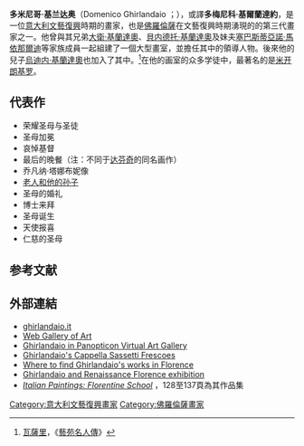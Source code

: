 {{Infobox artist
| bgcolour    = #EEDD82
| name        = Domenico Ghirlandaio
| image       = Pala degli innocenti, ghirlandaio, autoritratto, dettaglio.jpg
| imagesize   = 200 px
| caption     = 1448年畫家在其作品《三博士來朝》中的自畫像
| birth_name  = Domenico di Tommaso Curradi di Doffo Bigordi
| birth_date  = 1449
| birth_place = 意大利[[佛羅倫薩|佛羅倫薩]]
| death_date  = {{death date and age|df=y|1494|1|11|1449|1|1}}
| death_place = 意大利佛羅倫薩（葬于[[新圣母大殿|新圣母大殿]]）
| nationality = 
| field       = 畫家
| movement    = [[意大利文藝復興|意大利文藝復興]]
| works       = 
}}

'''多米尼哥·基兰达奥'''（Domenico Ghirlandaio {{IPA-it|doˈmeːniko ɡirlanˈdaːjo|lang}}；{{bd|1449年||1494年|1月11日}}），或譯'''多梅尼科·基爾蘭達約'''，是一位[[意大利文藝復興|意大利文藝復興]]時期的畫家，也是[[佛羅倫薩|佛羅倫薩]]在文藝復興時期湧現的的第三代畫家之一。他曾與其兄弟[[大衛·基蘭達奧|大衛·基蘭達奧]]、[[貝内德托·基蘭達奧|貝内德托·基蘭達奧]]及妹夫[[塞巴斯蒂亞諾·馬依那爾迪|塞巴斯蒂亞諾·馬依那爾迪]]等家族成員一起組建了一個大型畫室，並擔任其中的領導人物。後來他的兒子[[烏迪内·基蘭達奧|烏迪内·基蘭達奧]]也加入了其中。<ref name=Vasari>[[瓦薩里|瓦薩里]]，《[[藝苑名人傳|藝苑名人傳]]》</ref>在他的画室的众多学徒中，最著名的是[[米开朗基罗|米开朗基罗]]。

==代表作==

*荣耀圣母与圣徒
*圣母加冕
*哀悼基督
*最后的晚餐（注：不同于[[达芬奇|达芬奇]]的同名画作）
*乔凡纳·塔娜布妮像
*[[老人和他的孙子|老人和他的孙子]]
*圣母的婚礼
*博士来拜
*圣母诞生
*天使报喜
*仁慈的圣母

==参考文献==
{{reflist|30em}}
==外部連結==
{{Commonscat|Domenico Ghirlandaio|多米尼哥·基蘭達奧}}
*[https://web.archive.org/web/20170913041757/http://ghirlandaio.it/ ghirlandaio.it]
*[http://www.wga.hu/html/g/ghirland/domenico/index.html Web Gallery of Art] {{Wayback|url=http://www.wga.hu/html/g/ghirland/domenico/index.html |date=20210125124455 }}
*[https://web.archive.org/web/20120308100310/http://www.aiwaz.net/gallery/ghirlandaio-domenico/gc120 Ghirlandaio in Panopticon Virtual Art Gallery]
*[https://web.archive.org/web/20071004074810/http://www.paradoxplace.com/Perspectives/Italian%20Images/Montages/Firenze/SS%20Trinita.htm Ghirlandaio's Cappella Sassetti Frescoes]
*[http://maps.google.com/maps/ms?ie=UTF8&hl=en&msa=0&msid=116169465073997154563.00048bbe6e9d875861b56&z=16 Where to find Ghirlandaio's works in Florence] {{Wayback|url=http://maps.google.com/maps/ms?ie=UTF8&hl=en&msa=0&msid=116169465073997154563.00048bbe6e9d875861b56&z=16 |date=20121112033921 }}
*[https://web.archive.org/web/20100714194727/http://www.museothyssen.org/thyssen/videoplayer/40 Ghirlandaio and Renaissance Florence exhibition]
*[http://libmma.contentdm.oclc.org/cdm/ref/collection/p15324coll10/id/187505 ''Italian Paintings: Florentine School''] {{Wayback|url=http://libmma.contentdm.oclc.org/cdm/ref/collection/p15324coll10/id/187505 |date=20181007202432 }}，128至137頁為其作品集

{{西斯廷禮拜堂裝飾}}
{{Authority control}}

{{DEFAULTSORT:Ghirlandaio, Domenico}}
[[Category:意大利文藝復興畫家|Category:意大利文藝復興畫家]]
[[Category:佛羅倫薩畫家|Category:佛羅倫薩畫家]]